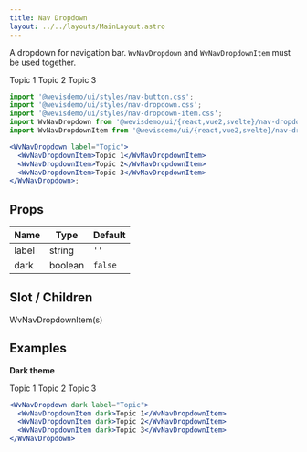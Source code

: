 ```yaml
---
title: Nav Dropdown
layout: ../../layouts/MainLayout.astro
---
```



A dropdown for navigation bar. `WvNavDropdown` and `WvNavDropdownItem` must be used together.

<WvNavDropdown client:load label="Topic">
  <WvNavDropdownItem>Topic 1</WvNavDropdownItem>
  <WvNavDropdownItem>Topic 2</WvNavDropdownItem>
  <WvNavDropdownItem>Topic 3</WvNavDropdownItem>
</WvNavDropdown>

```jsx
import '@wevisdemo/ui/styles/nav-button.css';
import '@wevisdemo/ui/styles/nav-dropdown.css';
import '@wevisdemo/ui/styles/nav-dropdown-item.css';
import WvNavDropdown from '@wevisdemo/ui/{react,vue2,svelte}/nav-dropdown';
import WvNavDropdownItem from '@wevisdemo/ui/{react,vue2,svelte}/nav-dropdown-item';

<WvNavDropdown label="Topic">
  <WvNavDropdownItem>Topic 1</WvNavDropdownItem>
  <WvNavDropdownItem>Topic 2</WvNavDropdownItem>
  <WvNavDropdownItem>Topic 3</WvNavDropdownItem>
</WvNavDropdown>;
```

## Props

| Name  | Type    | Default |
| ----- | ------- | ------- |
| label | string  | `''`    |
| dark  | boolean | `false` |

## Slot / Children

WvNavDropdownItem(s)

## Examples

**Dark theme**

<WvNavDropdown client:load dark label="Topic">
  <WvNavDropdownItem dark>Topic 1</WvNavDropdownItem>
  <WvNavDropdownItem dark>Topic 2</WvNavDropdownItem>
  <WvNavDropdownItem dark>Topic 3</WvNavDropdownItem>
</WvNavDropdown>

```jsx
<WvNavDropdown dark label="Topic">
  <WvNavDropdownItem dark>Topic 1</WvNavDropdownItem>
  <WvNavDropdownItem dark>Topic 2</WvNavDropdownItem>
  <WvNavDropdownItem dark>Topic 3</WvNavDropdownItem>
</WvNavDropdown>
```
